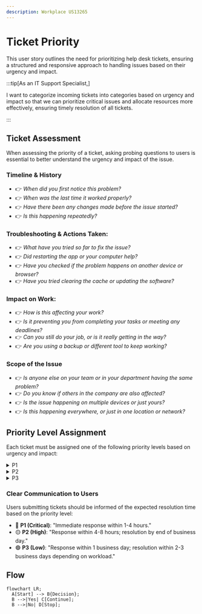 ```yaml
---
description: Workplace US13265
---
```




# Ticket Priority

This user story outlines the need for prioritizing help desk tickets, ensuring a structured and responsive approach to handling issues based on their urgency and impact.




:::tip[As an IT Support Specialist,] 

I want to categorize incoming tickets into categories based on urgency and impact so that we can prioritize critical issues and allocate resources more effectively, ensuring timely resolution of all tickets.

:::

## Ticket Assessment
When assessing the priority of a ticket, asking probing questions to users is essential to better understand the urgency and impact of the issue.

### **Timeline & History**
- 👉 _When did you first notice this problem?_
- 👉 _When was the last time it worked properly?_
- 👉 _Have there been any changes made before the issue started?_
- 👉 _Is this happening repeatedly?_

### **Troubleshooting & Actions Taken:**
- 👉 _What have you tried so far to fix the issue?_
- 👉 _Did restarting the app or your computer help?_
- 👉 _Have you checked if the problem happens on another device or browser?_
- 👉 _Have you tried clearing the cache or updating the software?_

### **Impact on Work:**
- 👉 _How is this affecting your work?_
- 👉 _Is it preventing you from completing your tasks or meeting any deadlines?_
- 👉 _Can you still do your job, or is it really getting in the way?_
- 👉 _Are you using a backup or different tool to keep working?_

### **Scope of the Issue**
- 👉 _Is anyone else on your team or in your department having the same problem?_
- 👉 _Do you know if others in the company are also affected?_
- 👉 _Is the issue happening on multiple devices or just yours?_
- 👉 _Is this happening everywhere, or just in one location or network?_


## Priority Level Assignment

Each ticket must be assigned one of the following priority levels based on urgency and impact:




<details>
<summary>P1</summary>

<!-- <h3 id="#P1">P1</h3> -->
 🔴 **Priority 1 (Critical)** – Urgent/High Impact

The issue causes a complete system outage, severe service degradation, or a critical failure affecting all users or a key business function

- **Examples**:
  - A server is down, and the business can't operate.
  - A core application is inaccessible or not functioning, affecting all users.
  - A security breach or critical vulnerability.
- **Response Time**: Immediate response; resolution within hours (typically 1-4 hours).
- **Action**: 
<!-- - **Action**: Escalate to senior technical staff, prioritize above all other tasks, and provide frequent updates. -->


</details>

<details>
<summary>P2</summary>

🟡 **Priority 2 (High)** – Major Issue

The issue significantly impacts productivity but doesn’t cause a complete outage. A workaround may exist, but it requires a resolution to restore full functionality.
  - **Examples**:
    - A team or department cannot access a specific application or system, limiting their ability to perform work.
    - Performance issues affecting a large group of users (e.g., slow network or database performance).
    - Some functionality of an essential service is degraded (e.g., email access intermittently unavailable).
  - **Response Time**: Prompt response (typically within 4-8 hours); resolution within the same business day if possible.
  - **Action**: Investigate as a priority, communicate progress regularly, and escalate if necessary.


</details>

<details>
<summary>P3</summary>

🟢 **Priority 3 (Low)** – Minor Issue

The issue has minimal impact on productivity and can be addressed in routine support cycles. It’s a non-critical problem that can wait for a resolution without affecting business operations.
  - **Examples**:
    - Software or hardware minor glitches (e.g., user-facing issues like a non-critical software bug).
    - Feature requests or enhancements.
    - General troubleshooting or setup support (e.g., password resets, configuration issues).
  - **Response Time**: Response within 1 business day; resolution within a few days depending on workload.
  - **Action**: Address during regular support cycles, schedule for resolution as needed.

</details>

<!-- 
### **Automatic Notification**:

- When a **Priority 1 (Critical)** ticket is created, an automatic high-priority notification should be sent to the appropriate team or individual to ensure immediate action is taken.
- **Priority 2 (High)** tickets should trigger a prompt notification for quick attention.
- **Priority 3 (Low)** tickets will trigger standard notifications, with a response within the next business day. -->

### **Clear Communication to Users**

Users submitting tickets should be informed of the expected resolution time based on the priority level:

- 🔴 **P1 (Critical)**: "Immediate response within 1-4 hours."
- 🟡 **P2 (High)**: "Response within 4-8 hours; resolution by end of business day."
- 🟢 **P3 (Low)**: "Response within 1 business day; resolution within 2-3 business days depending on workload."

## Flow


```mermaid
flowchart LR;
  A[Start] --> B{Decision};
  B -->|Yes| C[Continue];
  B -->|No| D[Stop];
```
